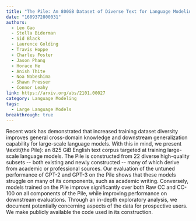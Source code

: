 ```yaml
---
title: "The Pile: An 800GB Dataset of Diverse Text for Language Modeling"
date: "1609372800031"
authors:
  - Leo Gao
  - Stella Biderman
  - Sid Black
  - Laurence Golding
  - Travis Hoppe
  - Charles Foster
  - Jason Phang
  - Horace He
  - Anish Thite
  - Noa Nabeshima
  - Shawn Presser
  - Connor Leahy
link: https://arxiv.org/abs/2101.00027
category: Language Modeling
tags:
  - Large Language Models
breakthrough: true
---
```


Recent work has demonstrated that increased training dataset diversity improves general cross-domain knowledge and downstream generalization capability for large-scale language models. With this in mind, we present \textit{the Pile}: an 825 GiB English text corpus targeted at training large-scale language models. The Pile is constructed from 22 diverse high-quality subsets -- both existing and newly constructed -- many of which derive from academic or professional sources. Our evaluation of the untuned performance of GPT-2 and GPT-3 on the Pile shows that these models struggle on many of its components, such as academic writing. Conversely, models trained on the Pile improve significantly over both Raw CC and CC-100 on all components of the Pile, while improving performance on downstream evaluations. Through an in-depth exploratory analysis, we document potentially concerning aspects of the data for prospective users. We make publicly available the code used in its construction.

